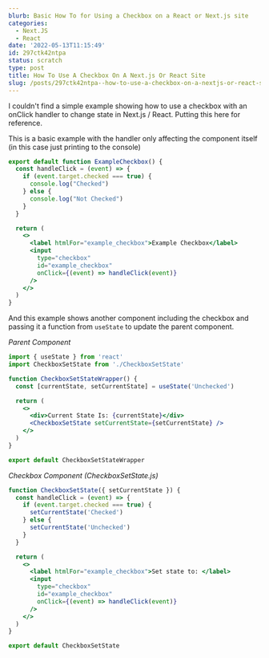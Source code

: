```yaml
---
blurb: Basic How To for Using a Checkbox on a React or Next.js site
categories:
  - Next.JS
  - React
date: '2022-05-13T11:15:49'
id: 297ctk42ntpa
status: scratch
type: post
title: How To Use A Checkbox On A Next.js Or React Site
slug: /posts/297ctk42ntpa--how-to-use-a-checkbox-on-a-nextjs-or-react-site
---
```


I couldn't find a simple example showing how to use a checkbox with an onClick handler to change state in Next.js / React. Putting this here for reference. 

This is a basic example with the handler only affecting the component itself (in this case just printing to the console)


```jsx
export default function ExampleCheckbox() {
  const handleClick = (event) => {
    if (event.target.checked === true) {
      console.log("Checked")
    } else {
      console.log("Not Checked")
    }
  }

  return (
    <>
      <label htmlFor="example_checkbox">Example Checkbox</label>
      <input
        type="checkbox"
        id="example_checkbox"
        onClick={(event) => handleClick(event)}
      />
    </>
  )
}
```

And this example shows another component including the checkbox and passing it a function from `useState` to update the parent component. 

_Parent Component_

```jsx
import { useState } from 'react'
import CheckboxSetState from './CheckboxSetState'

function CheckboxSetStateWrapper() {
  const [currentState, setCurrentState] = useState('Unchecked')

  return (
    <>
      <div>Current State Is: {currentState}</div>
      <CheckboxSetState setCurrentState={setCurrentState} />
    </>
  )
}

export default CheckboxSetStateWrapper
```

_Checkbox Component (CheckboxSetState.js)_

```jsx
function CheckboxSetState({ setCurrentState }) {
  const handleClick = (event) => {
    if (event.target.checked === true) {
      setCurrentState('Checked')
    } else {
      setCurrentState('Unchecked')
    }
  }

  return (
    <>
      <label htmlFor="example_checkbox">Set state to: </label>
      <input
        type="checkbox"
        id="example_checkbox"
        onClick={(event) => handleClick(event)}
      />
    </>
  )
}

export default CheckboxSetState
```







